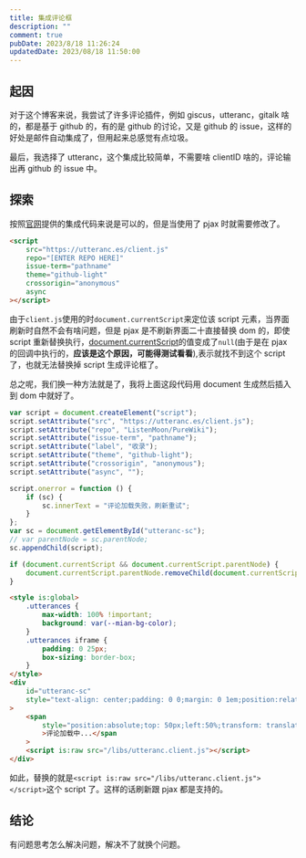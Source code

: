 ```yaml
---
title: 集成评论框
description: ""
comment: true
pubDate: 2023/8/18 11:26:24
updatedDate: 2023/08/18 11:50:00
---
```


## 起因

对于这个博客来说，我尝试了许多评论插件，例如 giscus，utteranc，gitalk 啥的，都是基于 github 的，有的是 github 的讨论，又是 github 的 issue，这样的好处是邮件自动集成了，但用起来总感觉有点垃圾。

最后，我选择了 utteranc，这个集成比较简单，不需要啥 clientID 啥的，评论输出再 github 的 issue 中。

## 探索

按照[官网](https://utteranc.es/)提供的集成代码来说是可以的，但是当使用了 pjax 时就需要修改了。

```html
<script
    src="https://utteranc.es/client.js"
    repo="[ENTER REPO HERE]"
    issue-term="pathname"
    theme="github-light"
    crossorigin="anonymous"
    async
></script>
```

由于`client.js`使用的时`document.currentScript`来定位该 script 元素，当界面刷新时自然不会有啥问题，但是 pjax 是不刷新界面二十直接替换 dom 的，即使 script 重新替换执行，[document.currentScript](https://developer.mozilla.org/zh-CN/docs/Web/API/Document/currentScript)的值变成了`null`(由于是在 pjax 的回调中执行的，**应该是这个原因，可能得测试看看**),表示就找不到这个 script 了，也就无法替换掉 script 生成评论框了。

总之呢，我们换一种方法就是了，我将上面这段代码用 document 生成然后插入到 dom 中就好了。

```js 静态文件：\libs\utteranc.client.js
var script = document.createElement("script");
script.setAttribute("src", "https://utteranc.es/client.js");
script.setAttribute("repo", "ListenMoon/PureWiki");
script.setAttribute("issue-term", "pathname");
script.setAttribute("label", "收录");
script.setAttribute("theme", "github-light");
script.setAttribute("crossorigin", "anonymous");
script.setAttribute("async", "");

script.onerror = function () {
    if (sc) {
        sc.innerText = "评论加载失败，刷新重试";
    }
};
var sc = document.getElementById("utteranc-sc");
// var parentNode = sc.parentNode;
sc.appendChild(script);

if (document.currentScript && document.currentScript.parentNode) {
    document.currentScript.parentNode.removeChild(document.currentScript);
}
```

```html 界面上集成
<style is:global>
    .utterances {
        max-width: 100% !important;
        background: var(--mian-bg-color);
    }
    .utterances iframe {
        padding: 0 25px;
        box-sizing: border-box;
    }
</style>
<div
    id="utteranc-sc"
    style="text-align: center;padding: 0 0;margin: 0 1em;position:relative;min-height: 100px;margin-top:1em;"
>
    <span
        style="position:absolute;top: 50px;left:50%;transform: translateX(-50%);"
        >评论加载中...</span
    >
    <script is:raw src="/libs/utteranc.client.js"></script>
</div>
```

如此，替换的就是`<script is:raw src="/libs/utteranc.client.js"></script>`这个 script 了。这样的话刷新跟 pjax 都是支持的。

## 结论

有问题思考怎么解决问题，解决不了就换个问题。
